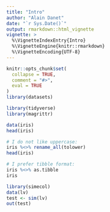```yaml
---
title: "Intro"
author: "Alain Danet"
date: "`r Sys.Date()`"
output: rmarkdown::html_vignette
vignette: >
  %\VignetteIndexEntry{Intro}
  %\VignetteEngine{knitr::rmarkdown}
  %\VignetteEncoding{UTF-8}
---
```


```r
knitr::opts_chunk$set(
  collapse = TRUE,
  comment = "#>",
  eval = TRUE
)
library(datasets)
```

```r
library(tidyverse)
library(magrittr)

data(iris)
head(iris)
```

```r
# I do not like uppercase:
iris %<>% rename_all(tolower)
head(iris)

# I prefer tibble format:
iris %<>% as.tibble 
iris

library(simecol)
data(lv)
test <- sim(lv)
out(test)
```

